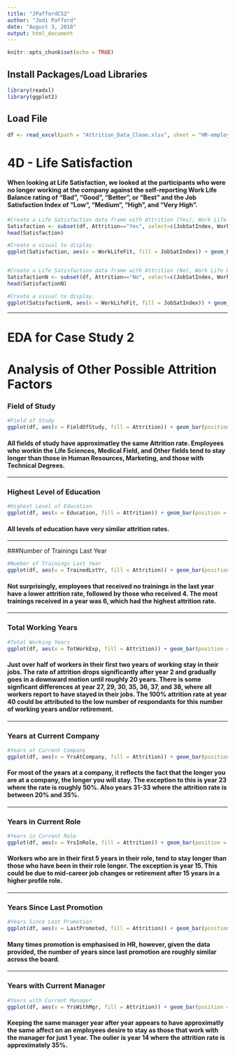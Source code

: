 ```yaml
---
title: "JPaffordCS2"
author: "Jodi Pafford"
date: "August 3, 2018"
output: html_document
---
```


```r
knitr::opts_chunk$set(echo = TRUE)
```

## Install Packages/Load Libraries
```r
library(readxl)
library(ggplot2)
```

## Load File

```r
df <- read_excel(path = "Attrition_Data_Clean.xlsx", sheet = "HR-employee-attrition Data")
```

# 4D - Life Satisfaction

#### When looking at Life Satisfaction, we looked at the participants who were no longer working at the company against the self-reporting Work Life Balance rating of "Bad", "Good", "Better", or "Best" and the Job Satisfaction Index of "Low", "Medium", "High", and "Very High".

```r
#Create a Life Satisfaction data frame with Attrition (Yes), Work Life Balance and Job Satsifaction.
Satisfaction <- subset(df, Attrition=="Yes", select=c(JobSatIndex, WorkLifeFit, Attrition))
head(Satisfaction)

#Create a visual to display.
ggplot(Satisfaction, aes(x = WorkLifeFit, fill = JobSatIndex)) + geom_bar(position = "fill") + labs(title = "Life Satisfaction - Attrition", x = "work-Life Balance with Job Satisfaction", y = "", color = "")+ scale_y_continuous(labels = scales::percent) + theme(axis.text.x = element_text(angle = 45, hjust = 1)) + scale_x_discrete(limits=c("Bad","Good","Better","Best"))


#Create a Life Satisfaction data frame with Attrition (No), Work Life Balance and Job Satsifaction.
SatisfactionN <- subset(df, Attrition=="No", select=c(JobSatIndex, WorkLifeFit, Attrition))
head(SatisfactionN)

#Create a visual to display.
ggplot(SatisfactionN, aes(x = WorkLifeFit, fill = JobSatIndex)) + geom_bar(position = "fill") + labs(title = "Life Satisfaction - Not Lost to Attrition", x = "Work-Life Balance with Job Satisfaction", y = "", color = "")+ scale_y_continuous(labels = scales::percent) + theme(axis.text.x = element_text(angle = 45, hjust = 1)) + scale_x_discrete(limits=c("Bad","Good","Better","Best"))
```


---

# EDA for Case Study 2
# Analysis of Other Possible Attrition Factors

### Field of Study

```r
#Field of Study
ggplot(df, aes(x = FieldOfStudy, fill = Attrition)) + geom_bar(position = "fill") + labs(title = "Field of Study", x = "Field of Study", y = "", color = "")+ scale_y_continuous(labels = scales::percent) + theme(axis.text.x = element_text(angle = 45, hjust = 1))
```

#### All fields of study have approximatley the same Attrition rate. Employees who workin the Life Sciences, Medical Field, and Other fields tend to stay longer than those in Human Resources, Marketing, and those with Technical Degrees.

---

### Highest Level of Education

```r
#Highest Level of Education
ggplot(df, aes(x = Education, fill = Attrition)) + geom_bar(position = "fill") + labs(title = "Highest Level of Education", x = "Education Level", y = "", color = "")+ scale_y_continuous(labels = scales::percent)
```

#### All levels of education have very similar attrition rates. 

---

###Number of Trainings Last Year

```r
#Number of Trainings Last Year
ggplot(df, aes(x = TrainedLstYr, fill = Attrition)) + geom_bar(position = "fill") + labs(title = "Number of Trainings Last Year", x = "Number of Trainings", y = "", color = "")+ scale_y_continuous(labels = scales::percent)
```

#### Not surprisingly, employees that received no trainings in the last year have a lower attrition rate, followed by those who received 4.  The most trainings received in a year was 6, which had the highest attrition rate.  

---

### Total Working Years

```r
#Total Working Years
ggplot(df, aes(x = TotWorkExp, fill = Attrition)) + geom_bar(position = "fill") + labs(title = "Total Working Years", x = "Number of Years", y = "", color = "")+ scale_y_continuous(labels = scales::percent)
```

#### Just over half of workers in their first two years of working stay in their jobs.  The rate of attrition drops significantly after year 2 and gradually goes in a downward motion until roughly 20 years. There is some signficant differences at year 27, 29, 30, 35, 36, 37, and 38, where all workers report to have stayed in their jobs. The 100% attrition rate at year 40 could be attributed to the low number of respondants for this number of working years and/or retirement.

---

### Years at Current Company

```r
#Years at Current Company
ggplot(df, aes(x = YrsAtCompany, fill = Attrition)) + geom_bar(position = "fill") + labs(title = "Years at Current Company", x = "Number of Years", y = "", color = "")+ scale_y_continuous(labels = scales::percent)
```

#### For most of the years at a company, it reflects the fact that the longer you are at a company, the longer you will stay.  The exception to this is year 23 where the rate is roughly 50%.  Also years 31-33 where the attrition rate is between 20% and 35%.

---

### Years in Current Role

```r
#Years in Current Role
ggplot(df, aes(x = YrsInRole, fill = Attrition)) + geom_bar(position = "fill") + labs(title = "Years in Current Role", x = "Number of Years", y = "", color = "")+ scale_y_continuous(labels = scales::percent)
```

#### Workers who are in their first 5 years in their role, tend to stay longer than those who have been in their role longer.  The exception is year 15.  This could be due to mid-career job changes or retirement after 15 years in a higher profile role.

---

### Years Since Last Promotion

```r
#Years Since Last Promotion
ggplot(df, aes(x = LastPromoted, fill = Attrition)) + geom_bar(position = "fill") + labs(title = "Years Since Last Promotion", x = "Number of Years", y = "", color = "")+ scale_y_continuous(labels = scales::percent)
```

#### Many times promotion is emphasised in HR, however, given the data provided, the number of years since last promotion are roughly similar across the board.  

---

### Years with Current Manager

```r
#Years with Current Manager
ggplot(df, aes(x = YrsWithMgr, fill = Attrition)) + geom_bar(position = "fill") + labs(title = "Years with Current Manager", x = "Number of Years", y = "", color = "")+ scale_y_continuous(labels = scales::percent)
```

#### Keeping the same manager year after year appears to have approximatly the same affect on an employees desire to stay as those that work with the manager for just 1 year.  The oulier is year 14 where the attrition rate is approximately 35%.
